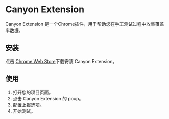 # Canyon Extension

Canyon Extension 是一个Chrome插件，用于帮助您在手工测试过程中收集覆盖率数据。

## 安装

点击 [Chrome Web Store](https://chrome.google.com/webstore/detail/canyon-extension/oh)下载安装 Canyon Extension。

## 使用

1. 打开您的项目页面。
2. 点击 Canyon Extension 的 poup。
3. 配置上报选项。
4. 开始测试。